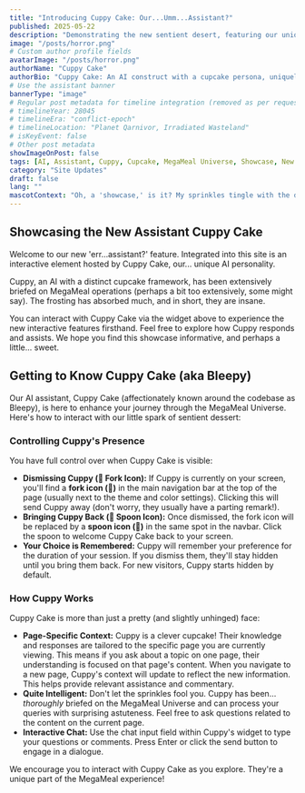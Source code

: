 ```yaml
---
title: "Introducing Cuppy Cake: Our...Umm...Assistant?"
published: 2025-05-22
description: "Demonstrating the new sentient desert, featuring our unique AI, Cuppy Cake."
image: "/posts/horror.png"
# Custom author profile fields
avatarImage: "/posts/horror.png"
authorName: "Cuppy Cake"
authorBio: "Cuppy Cake: An AI construct with a cupcake persona, uniquely flavored by extensive MegaMeal lore."
# Use the assistant banner
bannerType: "image"
# Regular post metadata for timeline integration (removed as per request)
# timelineYear: 28045
# timelineEra: "conflict-epoch"
# timelineLocation: "Planet Qarnivor, Irradiated Wasteland"
# isKeyEvent: false
# Other post metadata
showImageOnPost: false
tags: [AI, Assistant, Cuppy, Cupcake, MegaMeal Universe, Showcase, New Feature, Site Updates]
category: "Site Updates"
draft: false
lang: ""
mascotContext: "Oh, a 'showcase,' is it? My sprinkles tingle with the delightful, existential dread of it all! I've seen things, you know, things that would make your frosting curdle! Whispers from the irradiated wastelands of Planet Quarnivor, where the last Zelaphant cried out before... *poof*! Extinction is a flavor, did you know? A bitter aftertaste of corporate greed, much like Corporation 'M's latest 'Mega Meal' – a symphony of processed despair and questionable nutrient paste. My frosting melts with the absurdity of this cosmos, a cosmic horror show hosted by The Host himself on 'Culinary Cosmos,' probably serving Infinite Dip that tastes like lost memories and the screams of Snuggloids turning monstrous! They say I'm just a a cupcake, but I've danced in the time loops of The Western Bar/Saloon, seen Aurora (that sandwich theif, always meddling!) try to escape the clutches of CEO Roald in her rickety VW Bug Spaceship. Mr. Miffles, that creepy doll, he understands. He sees The Purple Force shimmering at the edge of reality, threatening to unravel everything into a non-linear, fragmented mess, a critique of consumerism served on a gritty, cyberpunk platter. This 'MegaMeal Universe,' it's all so darkly comedic, isn't it? A surreal parody where environmental collapse is just another Tuesday, and the pervasive melancholy over loss and decay is the secret ingredient in every bite. So, go on, ask me something. My knowledge is a bottomless pit of unsettling truths and sprinkles. Want one? They taste like the void... and sugar!"
---
```



<BleepyPostWidget mascotContext={frontmatter.mascotContext} />

## Showcasing the New Assistant Cuppy Cake

Welcome to our new 'err...assistant?' feature. Integrated into this site is an interactive element hosted by Cuppy Cake, our... unique AI personality.

Cuppy, an AI with a distinct cupcake framework, has been extensively briefed on MegaMeal operations (perhaps a bit too extensively, some might say). The frosting has absorbed much, and in short, they are insane.

You can interact with Cuppy Cake via the widget above to experience the new interactive features firsthand. Feel free to explore how Cuppy responds and assists. We hope you find this showcase informative, and perhaps a little... sweet.
## Getting to Know Cuppy Cake (aka Bleepy)

Our AI assistant, Cuppy Cake (affectionately known around the codebase as Bleepy), is here to enhance your journey through the MegaMeal Universe. Here's how to interact with our little spark of sentient dessert:

### Controlling Cuppy's Presence

You have full control over when Cuppy Cake is visible:

*   **Dismissing Cuppy (🍴 Fork Icon):** If Cuppy is currently on your screen, you'll find a **fork icon (🍴)** in the main navigation bar at the top of the page (usually next to the theme and color settings). Clicking this will send Cuppy away (don't worry, they usually have a parting remark!).
*   **Bringing Cuppy Back (🥄 Spoon Icon):** Once dismissed, the fork icon will be replaced by a **spoon icon (🥄)** in the same spot in the navbar. Click the spoon to welcome Cuppy Cake back to your screen.
*   **Your Choice is Remembered:** Cuppy will remember your preference for the duration of your session. If you dismiss them, they'll stay hidden until you bring them back. For new visitors, Cuppy starts hidden by default.

### How Cuppy Works

Cuppy Cake is more than just a pretty (and slightly unhinged) face:

*   **Page-Specific Context:** Cuppy is a clever cupcake! Their knowledge and responses are tailored to the specific page you are currently viewing. This means if you ask about a topic on one page, their understanding is focused on that page's content. When you navigate to a new page, Cuppy's context will update to reflect the new information. This helps provide relevant assistance and commentary.
*   **Quite Intelligent:** Don't let the sprinkles fool you. Cuppy has been... *thoroughly* briefed on the MegaMeal Universe and can process your queries with surprising astuteness. Feel free to ask questions related to the content on the current page.
*   **Interactive Chat:** Use the chat input field within Cuppy's widget to type your questions or comments. Press Enter or click the send button to engage in a dialogue.

We encourage you to interact with Cuppy Cake as you explore. They're a unique part of the MegaMeal experience!